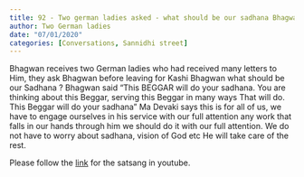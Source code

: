 ```yaml
---
title: 92 - Two german ladies asked - what should be our sadhana Bhagwan answered - This BEGGAR will do your sadhana. You are thinking about this Beggar, serving this Beggar in many ways That will do.
author: Two German ladies
date: "07/01/2020"
categories: [Conversations, Sannidhi street]
---
```

Bhagwan receives two German ladies who had received many letters to Him, they ask Bhagwan before leaving for Kashi Bhagwan what should be our Sadhana ? Bhagwan said "This BEGGAR will do your sadhana. You are thinking about this Beggar, serving this Beggar in many ways That will do. This Beggar will do your sadhana" Ma Devaki says this is for all of us, we have to engage ourselves in his service with our full attention any work that falls in our hands through him we should do it with our full attention. We do not have to worry about sadhana, vision of God etc He will take care of the rest.
 
Please follow the [link](https://youtu.be/B_P1K7Ljaus?si=ID5Fnfcv5laL1ceM) for the satsang in youtube.
